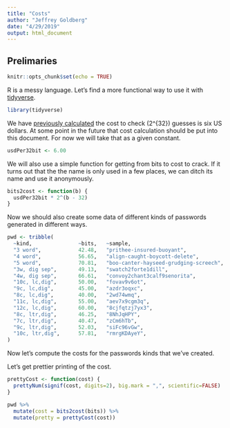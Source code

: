 ```yaml
---
title: "Costs"
author: "Jeffrey Goldberg"
date: "4/29/2019"
output: html_document
---
```


## Prelimaries

```r
knitr::opts_chunk$set(echo = TRUE)
```

R is a messy language. Let's find a more functional way to use it with [tidyverse](https://www.tidyverse.org).

```r
library(tidyverse)
```


We have [previously calculated](https://discussions.agilebits.com/discussion/comment/470503/#Comment_470503) the cost to check \(2^{32}\) guesses is six US dollars. At some point in the future that cost calculation should be put into this document. For now we will take that as a given constant.

```r
usdPer32bit <- 6.00
```

We will also use a simple function for getting from bits to cost to crack. If it turns out that the the name is only used in a few places, we can ditch its name and use it anonymously.

```r
bits2cost <- function(b) {
  usdPer32bit * 2^(b - 32)
}
```

Now we should also create some data of different kinds of passwords generated in different ways.

```r
pwd <- tribble(
  ~kind,               ~bits,   ~sample,
  "3 word",            42.48,   "prithee-insured-buoyant",
  "4 word",            56.65,   "align-caught-boycott-delete",
  "5 word",            70.81,   "boo-canter-hayseed-grudging-screech",
  "3w, dig sep",       49.13,   "swatch2forte1dill",
  "4w, dig sep",       66.61,   "convoy2chant3calf9senorita",
  "10c, lc,dig",       50.00,   "fovav9v6ot",
  "9c, lc,dig",        45.00,   "azdr3oqxc",
  "8c, lc,dig",        40.00,   "2wd74wmq",
  "11c, lc,dig",       55.00,   "aev7x9cgm3q",
  "12c, lc,dig",       60.00,   "8cjfqtzj7yx3",
  "8c, ltr,dig",       46.25,   "8NhJqHPY",
  "7c, ltr,dig",       40.47,   "zCm6hTb",
  "9c, ltr,dig",       52.03,   "siFc96vGw",
  "10c, ltr,dig",      57.81,   "rmrgKDAyeY",
)
```
Now let's compute the costs for the passwords kinds that we've created.


Let's get prettier printing of the cost. 
```r
prettyCost <- function(cost) {
  prettyNum(signif(cost, digits=2), big.mark = ",", scientific=FALSE)
}
```

```r
pwd %>% 
  mutate(cost = bits2cost(bits)) %>%
  mutate(pretty = prettyCost(cost))
```
